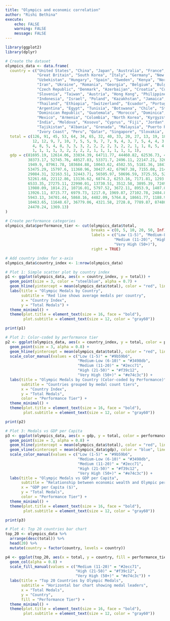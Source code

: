 ```yaml
---
title: "Olympics and economic correlation"
author: "Rishi Bethina"
execute:
    echo: FALSE
    warning: FALSE
    message: FALSE
---
```


```r
library(ggplot2)
library(dplyr)
```

```r
# Create the dataset
olympics_data <- data.frame(
  country = c("United States", "China", "Japan", "Australia", "France", "Netherlands", 
              "Great Britain", "South Korea", "Italy", "Germany", "New Zealand", "Canada", 
              "Uzbekistan", "Hungary", "Spain", "Sweden", "Kenya", "Norway", "Ireland", "Brazil", 
              "Iran", "Ukraine", "Romania", "Georgia", "Belgium", "Bulgaria", "Serbia", 
              "Czech Republic", "Denmark", "Azerbaijan", "Croatia", "Cuba", "Bahrain", 
              "Slovenia", "Taiwan", "Austria", "Hong Kong", "Philippines", "Algeria", 
              "Indonesia", "Israel", "Poland", "Kazakhstan", "Jamaica", "South Africa", 
              "Thailand", "Ethiopia", "Switzerland", "Ecuador", "Portugal", "Greece", 
              "Argentina", "Egypt", "Tunisia", "Botswana", "Chile", "St Lucia", "Uganda", 
              "Dominican Republic", "Guatemala", "Morocco", "Dominica", "Pakistan", "Turkey", 
              "Mexico", "Armenia", "Colombia", "North Korea", "Kyrgyzstan", "Lithuania", 
              "India", "Moldova", "Kosovo", "Cyprus", "Fiji", "Jordan", "Mongolia", "Panama", 
              "Tajikistan", "Albania", "Grenada", "Malaysia", "Puerto Rico", "Cape Verde", 
              "Ivory Coast", "Peru", "Qatar", "Singapore", "Slovakia", "Zambia"),
  total = c(126, 91, 45, 53, 64, 34, 65, 32, 40, 33, 20, 27, 13, 19, 18, 11, 11, 8, 7, 20, 
            12, 12, 9, 7, 10, 7, 5, 5, 9, 7, 7, 9, 4, 3, 7, 5, 4, 4, 3, 3, 7, 10, 7, 6, 6, 6, 
            4, 8, 5, 4, 8, 3, 3, 3, 2, 2, 2, 2, 3, 2, 2, 1, 1, 8, 5, 4, 4, 6, 6, 4, 6, 4, 2, 1, 
            1, 1, 1, 1, 3, 2, 2, 2, 2, 1, 1, 1, 1, 1, 1, 1),
  gdp = c(81695.19, 12614.06, 33834.39, 64711.77, 44460.82, 62536.73, 48866.6, 33121.37, 
          38373.17, 52745.76, 48527.83, 53371.7, 2496.11, 22147.21, 32676.98, 56305.25, 
          1949.9, 87961.78, 103684.88, 10043.62, 4502.55, 5181.36, 18419.42, 8120.36, 
          53475.29, 15797.6, 11360.96, 30427.42, 67967.38, 7155.08, 21459.78, 56495.85, 
          29084.31, 32163.51, 32443.71, 56505.97, 50696.59, 3725.55, 5260.21, 4940.55, 
          52261.68, 22112.86, 13136.62, 6874.2, 6253.16, 7171.81, 1293.78, 99994.94, 
          6533.35, 27275.11, 22990.01, 13730.51, 3512.58, 3895.39, 7249.8, 17093.24, 
          13980.09, 1014.21, 10716.01, 5797.52, 3672.11, 8953.9, 1407.02, 12985.75, 
          13926.11, 8715.77, 6979.73, 1217.0, 1969.87, 27102.78, 2484.85, 6650.65, 
          5943.13, 34701.44, 5868.16, 4482.09, 5764.8, 18661.77, 1188.99, 8367.78, 
          10463.65, 11648.67, 36779.06, 4321.58, 2728.8, 7789.87, 87480.42, 84734.26, 
          24470.24, 1369.13)
)

# Create performance categories
olympics_data$performance_tier <- cut(olympics_data$total, 
                                      breaks = c(0, 5, 10, 20, 50, Inf),
                                      labels = c("Low (1-5)", "Medium-Low (6-10)", 
                                                "Medium (11-20)", "High (21-50)", 
                                                "Very High (50+)"),
                                      right = TRUE)

# Add country index for x-axis
olympics_data$country_index <- 1:nrow(olympics_data)

# Plot 1: Simple scatter plot by country index
p1 <- ggplot(olympics_data, aes(x = country_index, y = total)) +
  geom_point(size = 3, color = "steelblue", alpha = 0.7) +
  geom_hline(yintercept = mean(olympics_data$total), color = "red", linetype = "dashed", linewidth = 1) +
  labs(title = "Olympic Medals by Country",
       subtitle = "Red line shows average medals per country",
       x = "Country Index",
       y = "Total Medals") +
  theme_minimal() +
  theme(plot.title = element_text(size = 16, face = "bold"),
        plot.subtitle = element_text(size = 12, color = "gray60"))

print(p1)

# Plot 2: Color-coded by performance tier
p2 <- ggplot(olympics_data, aes(x = country_index, y = total, color = performance_tier)) +
  geom_point(size = 3, alpha = 0.8) +
  geom_hline(yintercept = mean(olympics_data$total), color = "red", linetype = "dashed", linewidth = 1) +
  scale_color_manual(values = c("Low (1-5)" = "#9b59b6", 
                                "Medium-Low (6-10)" = "#3498db", 
                                "Medium (11-20)" = "#2ecc71", 
                                "High (21-50)" = "#f39c12", 
                                "Very High (50+)" = "#e74c3c")) +
  labs(title = "Olympic Medals by Country (Color-coded by Performance)",
       subtitle = "Countries grouped by medal count tiers",
       x = "Country Index",
       y = "Total Medals",
       color = "Performance Tier") +
  theme_minimal() +
  theme(plot.title = element_text(size = 16, face = "bold"),
        plot.subtitle = element_text(size = 12, color = "gray60"))

print(p2)

# Plot 3: Medals vs GDP per Capita
p3 <- ggplot(olympics_data, aes(x = gdp, y = total, color = performance_tier)) +
  geom_point(size = 3, alpha = 0.8) +
  geom_hline(yintercept = mean(olympics_data$total), color = "red", linetype = "dashed", linewidth = 1) +
  geom_vline(xintercept = mean(olympics_data$gdp), color = "blue", linetype = "dashed", linewidth = 1) +
  scale_color_manual(values = c("Low (1-5)" = "#9b59b6", 
                                "Medium-Low (6-10)" = "#3498db", 
                                "Medium (11-20)" = "#2ecc71", 
                                "High (21-50)" = "#f39c12", 
                                "Very High (50+)" = "#e74c3c")) +
  labs(title = "Olympic Medals vs GDP per Capita",
       subtitle = "Relationship between economic wealth and Olympic performance",
       x = "GDP per Capita ($)",
       y = "Total Medals",
       color = "Performance Tier") +
  theme_minimal() +
  theme(plot.title = element_text(size = 16, face = "bold"),
        plot.subtitle = element_text(size = 12, color = "gray60"))

print(p3)

# Plot 4: Top 20 countries bar chart
top_20 <- olympics_data %>%
  arrange(desc(total)) %>%
  head(20) %>%
  mutate(country = factor(country, levels = country))

p4 <- ggplot(top_20, aes(x = total, y = country, fill = performance_tier)) +
  geom_col(alpha = 0.8) +
  scale_fill_manual(values = c("Medium (11-20)" = "#2ecc71", 
                               "High (21-50)" = "#f39c12", 
                               "Very High (50+)" = "#e74c3c")) +
  labs(title = "Top 20 Countries by Olympic Medals",
       subtitle = "Horizontal bar chart showing medal leaders",
       x = "Total Medals",
       y = "Country",
       fill = "Performance Tier") +
  theme_minimal() +
  theme(plot.title = element_text(size = 16, face = "bold"),
        plot.subtitle = element_text(size = 12, color = "gray60"))
```
